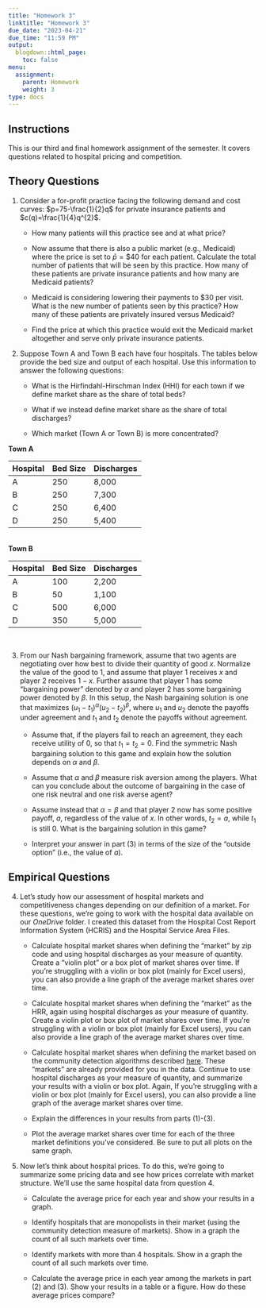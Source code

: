```yaml
---
title: "Homework 3"
linktitle: "Homework 3"
due_date: "2023-04-21"
due_time: "11:59 PM"
output:
  blogdown::html_page:
    toc: false
menu:
  assignment:
    parent: Homework
    weight: 3
type: docs
---
```


## Instructions
This is our third and final homework assignment of the semester. It covers questions related to hospital pricing and competition. 

## Theory Questions
1. Consider a for-profit practice facing the following demand and cost curves: $p=75-\frac{1}{2}q$ for private insurance patients and $c(q)=\frac{1}{4}q^{2}$.

    + How many patients will this practice see and at what price?
    
    + Now assume that there is also a public market (e.g., Medicaid) where the price is set to $\bar{p}=\$40$ for each patient. Calculate the total number of patients that will be seen by this practice. How many of these patients are private insurance patients and how many are Medicaid patients?
    
    + Medicaid is considering lowering their payments to $30 per visit. What is the new number of patients seen by this practice? How many of these patients are privately insured versus Medicaid?
    
    + Find the price at which this practice would exit the Medicaid market altogether and serve only private insurance patients.

2. Suppose Town A and Town B each have four hospitals. The tables below provide the bed size and output of each hospital. Use this information to answer the following questions:

    + What is the Hirfindahl-Hirschman Index (HHI) for each town if we define market share as the share of total beds? 
    
    + What if we instead define market share as the share of total discharges? 
    
    + Which market (Town A or Town B) is more concentrated?


<b>Town A</b><br>

 Hospital     | Bed Size | Discharges
 -------------| -------- | ---------
 A            | 250      | 8,000
 B            | 250      | 7,300
 C            | 250      | 6,400
 D            | 250      | 5,400
 
<br>
<b>Town B</b><br>

 Hospital     | Bed Size | Discharges
 -------------| -------- | ---------
 A            | 100      | 2,200
 B            |  50      | 1,100
 C            | 500      | 6,000
 D            | 350      | 5,000


<br> 



3. From our Nash bargaining framework, assume that two agents are negotiating over how best to divide their quantity of good $x$. Normalize the value of the good to 1, and assume that player 1 receives $x$ and player 2 receives $1-x$. Further assume that player 1 has some "bargaining power" denoted by $\alpha$ and player 2 has some bargaining power denoted by $\beta$. In this setup, the Nash bargaining solution is one that maximizes $(u_{1} - t_{1})^{\alpha}(u_{2}-t_{2})^{\beta}$, where $u_{1}$ and $u_{2}$ denote the payoffs under agreement and $t_{1}$ and $t_{2}$ denote the payoffs without agreement. 

    + Assume that, if the players fail to reach an agreement, they each receive utility of 0, so that $t_{1}=t_{2}=0$. Find the symmetric Nash bargaining solution to this game and explain how the solution depends on $\alpha$ and $\beta$.
    
    + Assume that $\alpha$ and $\beta$ measure risk aversion among the players. What can you conclude about the outcome of bargaining in the case of one risk neutral and one risk averse agent?
    
    + Assume instead that $\alpha=\beta$ and that player 2 now has some positive payoff, $a$, regardless of the value of $x$. In other words, $t_{2}=a$, while $t_{1}$ is still 0. What is the bargaining solution in this game?
    
    + Interpret your answer in part (3) in terms of the size of the "outside option" (i.e., the value of $a$).


## Empirical Questions
4. Let's study how our assessment of hospital markets and competitiveness changes depending on our definition of a market. For these questions, we're going to work with the hospital data available on our *OneDrive* folder. I created this dataset from the Hospital Cost Report Information System (HCRIS) and the Hospital Service Area Files.

    + Calculate hospital market shares when defining the "market" by zip code and using hospital discharges as your measure of quantity. Create a "violin plot" or a box plot of market shares over time. If you're struggling with a violin or box plot (mainly for Excel users), you can also provide a line graph of the average market shares over time.

    + Calculate hospital market shares when defining the "market" as the HRR, again using hospital discharges as your measure of quantity. Create a violin plot or box plot of market shares over time. If you're struggling with a violin or box plot (mainly for Excel users), you can also provide a line graph of the average market shares over time.

    + Calculate hospital market shares when defining the market based on the community detection algorithms described [here](https://github.com/graveja0/health-care-markets). These "markets" are already provided for you in the data. Continue to use hospital discharges as your measure of quantity, and summarize your results with a violin or box plot. Again, If you're struggling with a violin or box plot (mainly for Excel users), you can also provide a line graph of the average market shares over time.
    
    + Explain the differences in your results from parts (1)-(3).

    + Plot the average market shares over time for each of the three market definitions you've considered. Be sure to put all plots on the same graph.
    
    
5. Now let's think about hospital prices. To do this, we're going to summarize some pricing data and see how prices correlate with market structure. We'll use the same hospital data from question 4.

    + Calculate the average price for each year and show your results in a graph.
    
    + Identify hospitals that are monopolists in their market (using the community detection measure of markets). Show in a graph the count of all such markets over time.
    
    + Identify markets with more than 4 hospitals. Show in a graph the count of all such markets over time.
    
    + Calculate the average price in each year among the markets in part (2) and (3). Show your results in a table or a figure. How do these average prices compare?